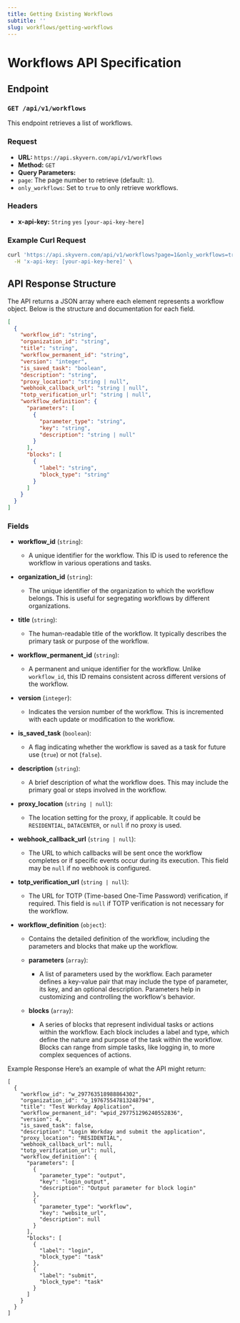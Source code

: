 ```yaml
---
title: Getting Existing Workflows
subtitle: ''
slug: workflows/getting-workflows
---
```



# Workflows API Specification

## Endpoint

### `GET /api/v1/workflows`

This endpoint retrieves a list of workflows.

### Request
*  **URL:** `https://api.skyvern.com/api/v1/workflows`
*  **Method:** `GET`
*  **Query Parameters:**
  * `page`: The page number to retrieve (default: `1`).
  * `only_workflows`: Set to `true` to only retrieve workflows.

### Headers


* **x-api-key:** `String` `yes` `[your-api-key-here]`  

### Example Curl Request

```bash
curl 'https://api.skyvern.com/api/v1/workflows?page=1&only_workflows=true' \
  -H 'x-api-key: [your-api-key-here]' \
```

## API Response Structure

The API returns a JSON array where each element represents a workflow object. Below is the structure and documentation for each field.

```json
[
  {
    "workflow_id": "string",
    "organization_id": "string",
    "title": "string",
    "workflow_permanent_id": "string",
    "version": "integer",
    "is_saved_task": "boolean",
    "description": "string",
    "proxy_location": "string | null",
    "webhook_callback_url": "string | null",
    "totp_verification_url": "string | null",
    "workflow_definition": {
      "parameters": [
        {
          "parameter_type": "string",
          "key": "string",
          "description": "string | null"
        }
      ],
      "blocks": [
        {
          "label": "string",
          "block_type": "string"
        }
      ]
    }
  }
]
```

### Fields

* **workflow_id** (`string`): 
  * A unique identifier for the workflow. This ID is used to reference the workflow in various operations and tasks.

* **organization_id** (`string`): 
  * The unique identifier of the organization to which the workflow belongs. This is useful for segregating workflows by different organizations.

* **title** (`string`): 
  * The human-readable title of the workflow. It typically describes the primary task or purpose of the workflow.

* **workflow_permanent_id** (`string`): 
  * A permanent and unique identifier for the workflow. Unlike `workflow_id`, this ID remains consistent across different versions of the workflow.

* **version** (`integer`): 
  * Indicates the version number of the workflow. This is incremented with each update or modification to the workflow.

* **is_saved_task** (`boolean`): 
  * A flag indicating whether the workflow is saved as a task for future use (`true`) or not (`false`).

* **description** (`string`): 
  * A brief description of what the workflow does. This may include the primary goal or steps involved in the workflow.

* **proxy_location** (`string | null`): 
  * The location setting for the proxy, if applicable. It could be `RESIDENTIAL`, `DATACENTER`, or `null` if no proxy is used.

* **webhook_callback_url** (`string | null`): 
  * The URL to which callbacks will be sent once the workflow completes or if specific events occur during its execution. This field may be `null` if no webhook is configured.

* **totp_verification_url** (`string | null`): 
  * The URL for TOTP (Time-based One-Time Password) verification, if required. This field is `null` if TOTP verification is not necessary for the workflow.

* **workflow_definition** (`object`): 
  * Contains the detailed definition of the workflow, including the parameters and blocks that make up the workflow.

  * **parameters** (`array`): 
    * A list of parameters used by the workflow. Each parameter defines a key-value pair that may include the type of parameter, its key, and an optional description. Parameters help in customizing and controlling the workflow's behavior.

  * **blocks** (`array`): 
    * A series of blocks that represent individual tasks or actions within the workflow. Each block includes a label and type, which define the nature and purpose of the task within the workflow. Blocks can range from simple tasks, like logging in, to more complex sequences of actions.



Example Response
Here’s an example of what the API might return:
```
[
  {
    "workflow_id": "w_297763518988864302",
    "organization_id": "o_197675547813248794",
    "title": "Test Workday Application",
    "workflow_permanent_id": "wpid_297751296240552836",
    "version": 4,
    "is_saved_task": false,
    "description": "Login Workday and submit the application",
    "proxy_location": "RESIDENTIAL",
    "webhook_callback_url": null,
    "totp_verification_url": null,
    "workflow_definition": {
      "parameters": [
        {
          "parameter_type": "output",
          "key": "login_output",
          "description": "Output parameter for block login"
        },
        {
          "parameter_type": "workflow",
          "key": "website_url",
          "description": null
        }
      ],
      "blocks": [
        {
          "label": "login",
          "block_type": "task"
        },
        {
          "label": "submit",
          "block_type": "task"
        }
      ]
    }
  }
]

```